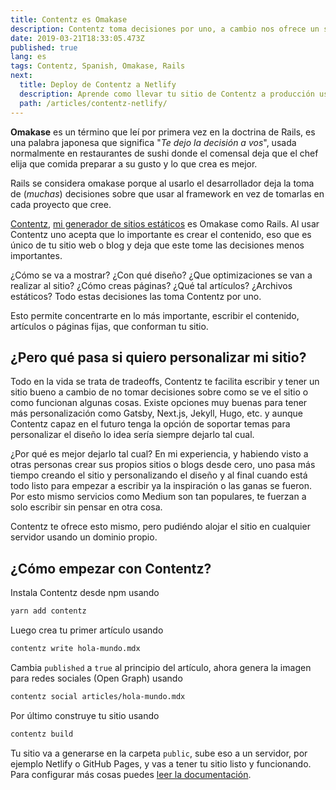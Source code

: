 ```yaml
---
title: Contentz es Omakase
description: Contentz toma decisiones por uno, a cambio nos ofrece un sitio optimizado para un mejor rendimiento y lectura.
date: 2019-03-21T18:33:05.473Z
published: true
lang: es
tags: Contentz, Spanish, Omakase, Rails
next:
  title: Deploy de Contentz a Netlify
  description: Aprende como llevar tu sitio de Contentz a producción usando Netlify.
  path: /articles/contentz-netlify/
---
```


**Omakase** es un término que leí por primera vez en la doctrina de Rails, es una palabra japonesa que significa "_Te dejo la decisión a vos_", usada normalmente en restaurantes de sushi donde el comensal deja que el chef elija que comida preparar a su gusto y lo que crea es mejor.

Rails se considera omakase porque al usarlo el desarrollador deja la toma de (_muchas_) decisiones sobre que usar al framework en vez de tomarlas en cada proyecto que cree.

[Contentz](https://contentz.tech), [mi generador de sitios estáticos](/presentando-contentz) es Omakase como Rails. Al usar Contentz uno acepta que lo importante es crear el contenido, eso que es único de tu sitio web o blog y deja que este tome las decisiones menos importantes.

¿Cómo se va a mostrar? ¿Con qué diseño? ¿Que optimizaciones se van a realizar al sitio? ¿Cómo creas páginas? ¿Qué tal artículos? ¿Archivos estáticos? Todo estas decisiones las toma Contentz por uno.

Esto permite concentrarte en lo más importante, escribir el contenido, artículos o páginas fijas, que conforman tu sitio.

## ¿Pero qué pasa si quiero personalizar mi sitio?

Todo en la vida se trata de tradeoffs, Contentz te facilita escribir y tener un sitio bueno a cambio de no tomar decisiones sobre como se ve el sitio o como funcionan algunas cosas. Existe opciones muy buenas para tener más personalización como Gatsby, Next.js, Jekyll, Hugo, etc. y aunque Contentz capaz en el futuro tenga la opción de soportar temas para personalizar el diseño lo idea sería siempre dejarlo tal cual.

¿Por qué es mejor dejarlo tal cual? En mi experiencia, y habiendo visto a otras personas crear sus propios sitios o blogs desde cero, uno pasa más tiempo creando el sitio y personalizando el diseño y al final cuando está todo listo para empezar a escribir ya la inspiración o las ganas se fueron. Por esto mismo servicios como Medium son tan populares, te fuerzan a solo escribir sin pensar en otra cosa.

Contentz te ofrece esto mismo, pero pudiéndo alojar el sitio en cualquier servidor usando un dominio propio.

## ¿Cómo empezar con Contentz?

Instala Contentz desde npm usando

```bash
yarn add contentz
```

Luego crea tu primer artículo usando

```bash
contentz write hola-mundo.mdx
```

Cambia `published` a `true` al principio del artículo, ahora genera la imagen para redes sociales (Open Graph) usando

```bash
contentz social articles/hola-mundo.mdx
```

Por último construye tu sitio usando

```bash
contentz build
```

Tu sitio va a generarse en la carpeta `public`, sube eso a un servidor, por ejemplo Netlify o GitHub Pages, y vas a tener tu sitio listo y funcionando. Para configurar más cosas puedes [leer la documentación](https://contentz.tech/docs/).
